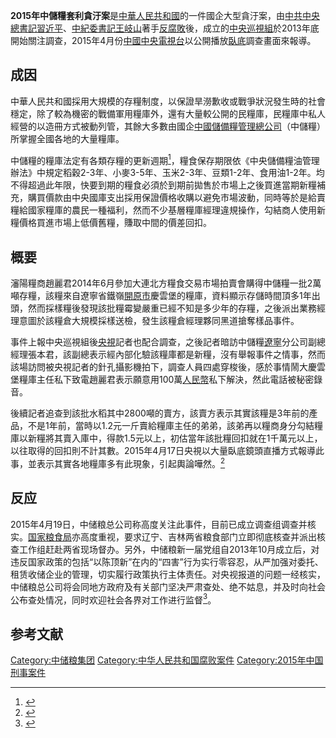 '''2015年中儲糧套利貪汙案'''是[[中華人民共和國|中華人民共和國]]的一件國企大型貪汙案，由[[中国共产党中央委员会|中共中央]][[中国共产党中央委员会总书记|總書記]][[習近平|習近平]]、[[中国共产党中央纪律检查委员会|中紀委]][[中国共产党中央纪律检查委员会书记|書記]][[王岐山|王岐山]]著手[[中共十八大以来的反腐败工作|反腐敗]]後，成立的[[中央巡视组|中央巡視組]]於2013年底開始關注調查，2015年4月份[[中國中央電視台|中國中央電視台]]以公開播放[[臥底|臥底]]調查畫面來報導。

==成因==
中華人民共和國採用大規模的存糧制度，以保證旱澇歉收或戰爭狀況發生時的社會穩定，除了較為機密的戰備軍用糧庫外，還有大量較公開的民糧庫，民糧庫中私人經營的以造冊方式被動列管，其餘大多數由國企[[中储粮集团|中國儲備糧管理總公司]]（中儲糧）所掌握全國各地的大量糧庫。

中儲糧的糧庫法定有各類存糧的更新週期<ref>{{Cite web|title=《焦点访谈》 20150417 粮仓“硕鼠”|url=http://news.cntv.cn/2015/04/17/VIDE1429272535103523.shtml|accessdate=2015-04-18|publisher=央视网|archive-url=https://web.archive.org/web/20150418064305/http://news.cntv.cn/2015/04/17/VIDE1429272535103523.shtml|archive-date=2015-04-18|dead-url=no}}</ref>，糧食保存期限依《中央儲備糧油管理辦法》中規定稻穀2-3年、小麥3-5年、玉米2-3年、豆類1-2年、食用油1-2年。均不得超過此年限，快要到期的糧食必須於到期前拋售於市場上之後買進當期新糧補充，購買價款由中央國庫支出採用保證價格收購以避免市場波動，同時等於是給賣糧給國家糧庫的農民一種福利，然而不少基層糧庫經理違規操作，勾結商人使用新糧價格買進市場上低價舊糧，賺取中間的價差回扣。

==概要==
瀋陽糧商趙麗君2014年6月參加大連北方糧食交易市場拍賣會購得中儲糧一批2萬噸存糧，該糧來自遼寧省鐵嶺[[开原市|開原市]]慶雲堡的糧庫，資料顯示存儲時間頂多1年出頭，然而採樣糧後發現該批糧霉變嚴重已經不知是多少年的存糧，之後派出業務經理意圖於該糧倉大規模採樣送檢，發生該糧倉經理夥同黑道搶奪樣品事件。

事件上報中央巡視組後[[中国中央电视台|央視]]記者也配合調查，之後記者暗訪中儲糧[[辽宁省|遼寧]]分公司副總經理張本君，該副總表示經內部化驗該糧庫都是新糧，沒有舉報事件之情事，然而該場訪問被央視記者的針孔攝影機拍下，調查人員四處穿梭後，感於事情鬧大慶雲堡糧庫主任私下致電趙麗君表示願意用100萬[[人民幣|人民幣]]私下解決，然此電話被秘密錄音。

後續記者追查到該批水稻其中2800噸的賣方，該賣方表示其實該糧是3年前的產品，不是1年前，當時以1.2元一斤賣給糧庫主任的弟弟，該弟再以糧商身分勾結糧庫以新糧將其賣入庫中，得款1.5元以上，初估當年該批糧回扣就在1千萬元以上，以往取得的回扣則不計其數。2015年4月17日央視以大量臥底鏡頭直播方式報導此事，並表示其實各地糧庫多有此現象，引起輿論嘩然。<ref>{{Cite web|title=中储粮连曝腐败案|url=http://finance.sina.com.cn/focus/zcllbfba/|accessdate=2015-04-18|publisher=新浪网|archive-url=https://web.archive.org/web/20150329215404/http://finance.sina.com.cn/focus/zcllbfba/|archive-date=2015-03-29|dead-url=no}}</ref>

==反应==
2015年4月19日，中储粮总公司称高度关注此事件，目前已成立调查组调查并核实。[[国家粮食局|国家粮食局]]亦高度重视，要求辽宁、吉林两省粮食部门立即彻底核查并派出核查工作组赶赴两省现场督办。另外，中储粮新一届党组自2013年10月成立后，对违反国家政策的包括“以陈顶新”在内的“四害”行为实行零容忍，从严加强对委托、租赁收储企业的管理，切实履行政策执行主体责任。对央视报道的问题一经核实，中储粮总公司将会同地方政府及有关部门坚决严肃查处、绝不姑息，并及时向社会公布查处情况，同时欢迎社会各界对工作进行监督<ref>{{cite news|title=中储粮回应部分粮库陈粮顶新粮：正调查核实|url=http://www.ce.cn/cysc/sp/info/201504/19/t20150419_5148143.shtml|publisher=中国经济网|date=2015年4月19日|accessdate=2015年4月19日|archive-date=2015年4月19日|archive-url=https://web.archive.org/web/20150419103306/http://www.ce.cn/cysc/sp/info/201504/19/t20150419_5148143.shtml|dead-url=no}}</ref>。

==参考文献==
{{reflist}}
{{中共十八大到十九大期间的反腐败工作}}
[[Category:中储粮集团|Category:中储粮集团]]
[[Category:中华人民共和国腐败案件|Category:中华人民共和国腐败案件]]
[[Category:2015年中国刑事案件|Category:2015年中国刑事案件]]